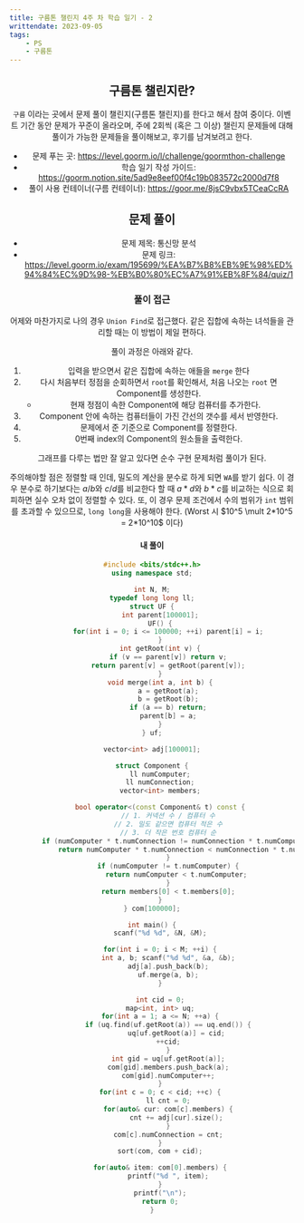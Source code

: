 ```yaml
---
title: 구름톤 챌린지 4주 차 학습 일기 - 2
writtendate: 2023-09-05
tags:
    - PS
    - 구름톤
---
```


<Header />

## 구름톤 챌린지란?

`구름` 이라는 곳에서 문제 풀이 챌린지(구름톤 챌린지)를 한다고 해서 참여 중이다. 이벤트 기간 동안 문제가 꾸준이 올라오며, 주에 2회씩 (혹은 그 이상) 챌린지 문제들에 대해 풀이가 가능한 문제들을 풀이해보고, 후기를 남겨보려고 한다.

- 문제 푸는 곳: https://level.goorm.io/l/challenge/goormthon-challenge
- 학습 일기 작성 가이드: https://goorm.notion.site/5ad9e8eef00f4c19b083572c2000d7f8
- 풀이 사용 컨테이너(구름 컨테이너): https://goor.me/8jsC9vbx5TCeaCcRA

## 문제 풀이

- 문제 제목: 통신망 분석
- 문제 링크: https://level.goorm.io/exam/195699/%EA%B7%B8%EB%9E%98%ED%94%84%EC%9D%98-%EB%B0%80%EC%A7%91%EB%8F%84/quiz/1

### 풀이 접근

어제와 마찬가지로 나의 경우 `Union Find`로 접근했다. 같은 집합에 속하는 녀석들을 관리할 때는 이 방법이 제일 편하다.

풀이 과정은 아래와 같다.

1. 입력을 받으면서 같은 집합에 속하는 애들을 `merge` 한다
2. 다시 처음부터 정점을 순회하면서 `root`를 확인해서, 처음 나오는 `root` 면 Component를 생성한다.
    - 현재 정점이 속한 Component에 해당 컴퓨터를 추가한다.
3. Component 안에 속하는 컴퓨터들이 가진 간선의 갯수를 세서 반영한다.
4. 문제에서 준 기준으로 Component를 정렬한다.
5. 0번째 index의 Component의 원소들을 출력한다.

그래프를 다루는 법만 잘 알고 있다면 순수 구현 문제처럼 풀이가 된다.

주의해야할 점은 정렬할 때 인데, 밀도의 계산을 분수로 하게 되면 `WA`를 받기 쉽다. 이 경우 분수로 하기보다는 $a / b$와 $c / d$를 비교한다 할 때 $a * d$와 $b * c$를 비교하는 식으로 회피하면 실수 오차 없이 정렬할 수 있다. 또, 이 경우 문제 조건에서 수의 범위가 `int` 범위를 초과할 수 있으므로, `long long`을 사용해야 한다. (Worst 시 $10^5 \mult 2*10^5 = 2*10^10$ 이다)

#### 내 풀이

```cpp
#include <bits/stdc++.h>
using namespace std;

int N, M;
typedef long long ll;
struct UF {
    int parent[100001];
    UF() {
        for(int i = 0; i <= 100000; ++i) parent[i] = i;
    }
    int getRoot(int v) {
        if (v == parent[v]) return v;
        return parent[v] = getRoot(parent[v]);
    }
    void merge(int a, int b) {
        a = getRoot(a);
        b = getRoot(b);
        if (a == b) return;
        parent[b] = a;
    }
} uf;

vector<int> adj[100001];

struct Component {
    ll numComputer;
    ll numConnection;
    vector<int> members;

    bool operator<(const Component& t) const {
        // 1. 커넥션 수 / 컴퓨터 수
        // 2. 밀도 같으면 컴퓨터 적은 수
        // 3. 더 작은 번호 컴퓨터 순
        if (numComputer * t.numConnection != numConnection * t.numComputer) {
            return numComputer * t.numConnection < numConnection * t.numComputer;
        }
        if (numComputer != t.numComputer) {
            return numComputer < t.numComputer;
        }
        return members[0] < t.members[0];
    }
} com[100000];

int main() {
    scanf("%d %d", &N, &M);

    for(int i = 0; i < M; ++i) {
        int a, b; scanf("%d %d", &a, &b);
        adj[a].push_back(b);
        uf.merge(a, b);
    }

    int cid = 0;
    map<int, int> uq;
    for(int a = 1; a <= N; ++a) {
        if (uq.find(uf.getRoot(a)) == uq.end()) {
            uq[uf.getRoot(a)] = cid;
            ++cid;    
        }
        int gid = uq[uf.getRoot(a)];
        com[gid].members.push_back(a);
        com[gid].numComputer++;
    }
    for(int c = 0; c < cid; ++c) {
        ll cnt = 0;
        for(auto& cur: com[c].members) {
            cnt += adj[cur].size();
        }
        com[c].numConnection = cnt;
    }
    sort(com, com + cid);

    for(auto& item: com[0].members) {
        printf("%d ", item);
    }
    printf("\n");
    return 0;
}
```

<TagList />
<Comment />
